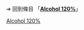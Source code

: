 {{LSR
| article = Alcohol 120%
| latest_release_version = 2.1.0.30316
| latest_release_date = {{Start date and age|2020|04|20}}<ref>{{Cite web|title=Support - Changelog|url=http://support.alcohol-soft.com/en/viewchangelog.php|website=Alcohol Software|access-date=2022-06-14}}</ref>
}}<noinclude>

➔ 回到條目 「'''[[Alcohol 120%]]'''」
{{Template reference list}}
[[Category:最新穩定版模板|Alcohol 120%]]
</noinclude>